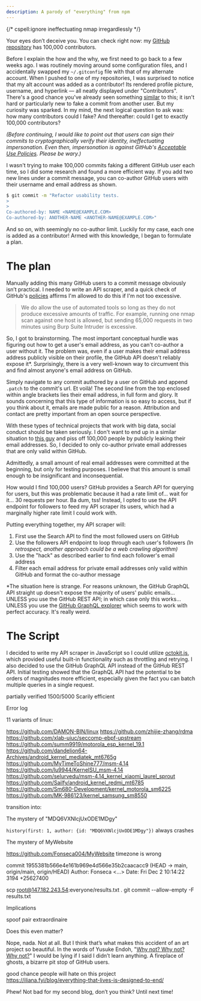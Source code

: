 ```yaml
---
description: A parody of "everything" from npm
---
```


{/* cspell:ignore ineffectuating nmap irregardlessly */}

Your eyes don’t deceive you. You can check right now: my [GitHub repository](https://github.com/ArhanChaudhary/everyone) has 100,000 contributors.

Before I explain the how and the why, we first need to go back to a few weeks ago. I was routinely moving around some configuration files, and I accidentally swapped my `~/.gitconfig` file with that of my alternate account. When I pushed to one of my repositories, I was surprised to notice that my alt account was added as a contributor! Its rendered profile picture, username, and hyperlink — all neatly displayed under "Contributors". There's a good chance you've already seen something [similar](https://github.com/Amog-OS/AmogOS/commit/0bb33e31e2a529bfd13c6013d1ad2dffa2485b61) to this; it isn't hard or particularly new to fake a commit from another user. But my curiosity was sparked. In my mind, the next logical question to ask was: how many contributors could I fake? And thereafter: could I get to exactly 100,000 contributors?

*(Before continuing, I would like to point out that users can sign their commits to cryptographically verify their identity, ineffectuating impersonation. Even then, impersonation is against GitHub's [Acceptable Use Policies](https://docs.github.com/en/site-policy/acceptable-use-policies/github-impersonation). Please be wary.)*

I wasn't trying to make 100,000 commits faking a different GitHub user each time, so I did some research and found a more efficient way. If you add two new lines under a commit message, you can co-author GitHub users with their username and email address as shown.

```bash
$ git commit -m "Refactor usability tests.
>
>
Co-authored-by: NAME <NAME@EXAMPLE.COM>
Co-authored-by: ANOTHER-NAME <ANOTHER-NAME@EXAMPLE.COM>"
```

And so on, with seemingly no co-author limit. Luckily for my case, each one is added as a contributor! Armed with this knowledge, I began to formulate a plan.

# The plan

Manually adding this many GitHub users to a commit message obviously isn’t practical. I needed to write an API scraper, and a quick check of GitHub's [policies](https://bounty.github.com/#legal_safe_harbor) affirms I'm allowed to do this if I'm not too excessive.

> We do allow the use of automated tools so long as they do not produce excessive amounts of traffic. For example, running one nmap scan against one host is allowed, but sending 65,000 requests in two minutes using Burp Suite Intruder is excessive.

So, I got to brainstorming. The most important conceptual hurdle was figuring out how to get a user's email address, as you can't co-author a user without it. The problem was, even if a user makes their email address address publicly visible on their profile, the GitHub API doesn't reliably expose it*. Surprisingly, there is a very well-known way to circumvent this and find almost anyone's email address on GitHub.

Simply navigate to any commit authored by a user on GitHub and append `.patch` to the commit's url. Et voilà! The second line from the top enclosed within angle brackets lies their email address, in full form and glory. It sounds concerning that this type of information is so easy to access, but if you think about it, emails are made public for a reason. Attribution and contact are pretty important from an open source perspective.

With these types of technical projects that work with big data, social conduct should be taken seriously. I don't want to end up in a similar situation to [this guy](https://github.com/EpicGames/Signup/pull/24) and piss off 100,000 people by publicly leaking their email addresses. So, I decided to only co-author private email addresses that are only valid within GitHub.

Admittedly, a small amount of real email addresses were committed at the beginning, but only for testing purposes. I believe that this amount is small enough to be insignificant and inconsequential.

How would I find 100,000 users? GitHub provides a Search API for querying for users, but this was problematic because it had a rate limit of... wait for it... 30 requests per hour. Ba dum, tss! Instead, I opted to use the API endpoint for followers to feed my API scraper its users, which had a marginally higher rate limit I could work with.

Putting everything together, my API scraper will:

1. First use the Search API to find the most followed users on GitHub
2. Use the followers API endpoint to loop through each user's followers *(In retrospect, another approach could be a web crawling algorithm)*
3. Use the "hack" as described earlier to find each follower's email address
4. Filter each email address for private email addresses only valid within GitHub and format the co-author message

*The situation here is strange. For reasons unknown, the GitHub GraphQL API straight up doesn't expose the majority of users' public emails... UNLESS you use the GitHub REST API; in which case only this works... UNLESS you use the [GitHub GraphQL explorer](https://docs.github.com/en/graphql/overview/explorer) which seems to work with perfect accuracy. It's really weird.

# The Script

I decided to write my API scraper in JavaScript so I could utilize [octokit.js](https://github.com/octokit/octokit.js), which provided useful built-in functionality such as throttling and retrying. I also decided to use the GitHub GraphQL API instead of the GitHub REST API. Initial testing showed that the GraphQL API had the potential to be orders of magnitudes more efficient, especially given the fact you can batch multiple queries in a single request.

partially verified
1500/5000 Scarily efficient

Error log


11 variants of linux:

https://github.com/DAMON-BIN/linux
https://github.com/zhijie-zhang/rdma
https://github.com/xlab-uiuc/seccomp-ebpf-upstream
https://github.com/summ9919/motorola_esp_kernel_19.1
https://github.com/dandelion64-Archives/android_kernel_mediatek_mt6765g
https://github.com/MyTimeToShine777/msm-4.14
https://github.com/lu9944/KernelSU_msm-4.14
https://github.com/selurvedu/msm-4.14_kernel_xiaomi_laurel_sprout
https://github.com/Sailfy/android_kernel_redmi_mt6785
https://github.com/Sm680-Development/kernel_motorola_sm6225
https://github.com/MK-986123/kernel_samsung_sm8550

transition into:

The mystery of "MDQ6VXNlcjUxODE1MDgy"

`history(first: 1, author: {id: "MDQ6VXNlcjUxODE1MDgy"})` always crashes

The mystery of MyWebsite

https://github.com/Fonseca004/MyWebsite
timezone is wrong

commit 1955381b566e4e161b969e4d566e35b2caacacc9 (HEAD -> main, origin/main, origin/HEAD)
Author: Fonseca <...>
Date:   Fri Dec 2 10:14:22 3194 +25627400

scp root@147.182.243.54:everyone/results.txt .
git commit --allow-empty -F results.txt

Implications

spoof pair extraordinaire

Does this even matter?

Nope, nada. Not at all. But I think that’s what makes this accident of an art project so beautiful. In the words of Yusuke Endoh, "[Why not? Why not? Why not?](https://github.com/mame/quine-relay/issues/11)" I would be lying if I said I didn’t learn anything.
A fireplace of ghosts, a bizarre pit stop of GitHub users.

good chance people will hate on this project https://iliana.fyi/blog/everything-that-lives-is-designed-to-end/

Phew! Not bad for my second blog, don’t you think? Until next time!
